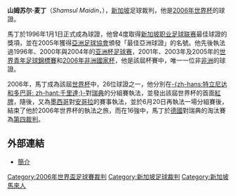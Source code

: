 {{noteTA
|T=zh-hans:山姆苏尔·麦丁; zh-hant:山姆苏尔·馬丁;
|1=zh-hans:山姆苏尔·麦丁; zh-hant:山姆苏尔·馬丁;
|G1=Football
}}
'''山姆苏尔·麦丁'''（''Shamsul Maidin''，{{Bd|1966年|4月16日}}），[[新加坡|新加坡]]足球裁判，他是[[2006年世界盃足球賽|2006年世界杯]]的球證。

馬丁於1996年1月1日正式成為球證，他曾4度取得[[新加坡职业足球联赛|新加坡职业足球联赛]]最佳球證的獎項，並在2005年獲得[[亞洲足球協會|亞洲足球協會]]頒發「最佳亞洲球證」的名號。他先後執法過1996年、2000年與2004年的[[亚洲杯足球赛|亚洲杯足球赛]]，2001年、2003年及2005年的[[世界青年足球錦標賽|世界青年足球錦標賽]]和[[2006年非洲國家盃|2006年非洲國家杯]]，他是該屆杯賽中，唯一一位非[[非洲|非洲]]的球證。

2006年，馬丁成為該屆[[世界杯|世界杯]]中，26位球證之一，他分別在[[特立尼达和多巴哥国家足球队|-{zh-hans:特立尼达和多巴哥; zh-hant:千里達;}-]]對[[瑞典國家足球隊|瑞典]]的分組賽執法，並發出該屆世界杯的首面[[紅牌|紅牌]]，隨後，又為[[墨西哥國家足球隊|墨西哥]]對[[安哥拉國家足球隊|安哥拉]]的賽事執法，並於6月20日再執法一場分組賽後，結束了他於2006年世界杯的執法之旅，而在16強中，馬丁於[[德國國家足球隊|德國]]對瑞典的淘汰賽為[[第四裁判|第四裁判]]。

==外部連結==
*[http://fifaworldcup.yahoo.com/06/cn/w/ref/41323_MAIDIN_Shamsul.html 簡介] {{Wayback|url=http://fifaworldcup.yahoo.com/06/cn/w/ref/41323_MAIDIN_Shamsul.html |date=20060624120351 }}

{{DEFAULTSORT:Maidin, Shamsul}}
[[Category:2006年世界盃足球賽裁判|Category:2006年世界盃足球賽裁判]]
[[Category:新加坡足球裁判|Category:新加坡足球裁判]]
[[Category:新加坡馬來人|Category:新加坡馬來人]]